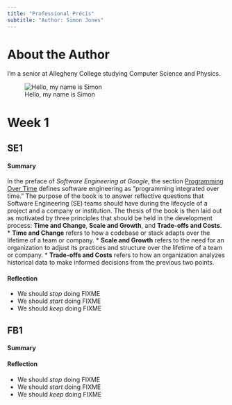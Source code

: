 ```yaml
---
title: "Professional Précis"
subtitle: "Author: Simon Jones"
---
```


# About the Author

I'm a senior at Allegheny College studying Computer Science and Physics.

![Hello, my name is Simon](me.jpg)

# Week 1

## SE1

#### Summary

In the preface of *Software Engineering at Google*, the section [Programming Over Time](https://abseil.io/resources/swe-book/html/pr01.html#programming_over_time) defines software engineering as "programming integrated over time." The purpose of the book is to answer reflective questions that Software Engineering (SE) teams should have during the lifecycle of a project and a company or institution. The thesis of the book is then laid out as motivated by three principles that should be held in the development process: **Time and Change**, **Scale and Growth**, and **Trade-offs and Costs**.
* **Time and Change** refers to how a codebase or stack adapts over the lifetime of a team or company.
* **Scale and Growth** refers to the need for an organization to adjust its practices and structure over the lifetime of a team or company.
* **Trade-offs and Costs** refers to how an organization analyzes historical data to make informed decisions from the previous two points.

#### Reflection

* We should *stop* doing FIXME
* We should *start* doing FIXME
* We should *keep* doing FIXME

## FB1

#### Summary

#### Reflection

* We should *stop* doing FIXME
* We should *start* doing FIXME
* We should *keep* doing FIXME
